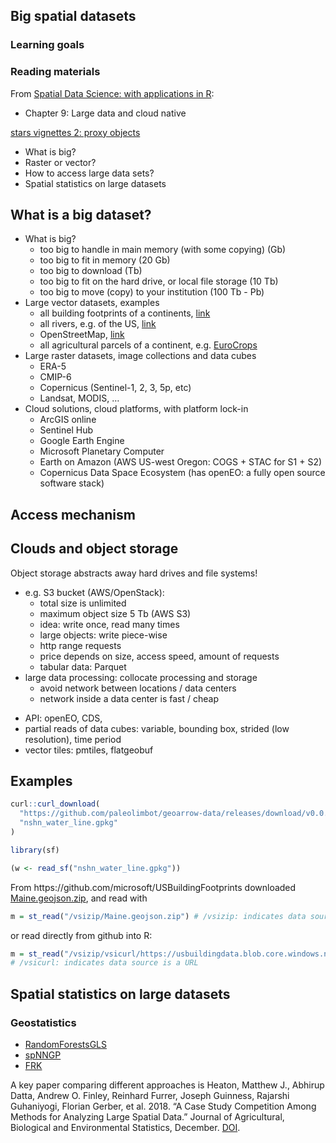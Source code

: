 ## Big spatial datasets

### Learning goals

### Reading materials

From [Spatial Data Science: with applications in R](https://r-spatial.org/book/): 

* Chapter 9: Large data and cloud native

[stars vignettes 2: proxy objects](https://r-spatial.github.io/stars/articles/stars2.html)

::: {.callout-tip title="Summary"}

* What is big?
* Raster or vector?
* How to access large data sets?
* Spatial statistics on large datasets

:::

## What is a big dataset?

* What is big?
    * too big to handle in main memory (with some copying) (Gb)
    * too big to fit in memory (20 Gb)
    * too big to download (Tb)
    * too big to fit on the hard drive, or local file storage (10 Tb)
    * too big to move (copy) to your institution (100 Tb - Pb)

* Large vector datasets, examples
    * all building footprints of a continents, [link](https://github.com/microsoft/USBuildingFootprints)
    * all rivers, e.g. of the US, [link](https://www.arcgis.com/home/item.html?id=1e29e33360c8441bbb018663273a046e)
    * OpenStreetMap, [link](https://wiki.openstreetmap.org/wiki/Downloading_data)
    * all agricultural parcels of a continent, e.g. [EuroCrops](https://github.com/maja601/EuroCrops)

* Large raster datasets, image collections and data cubes
    * ERA-5
    * CMIP-6
    * Copernicus (Sentinel-1, 2, 3, 5p, etc)
    * Landsat, MODIS, ...

* Cloud solutions, cloud platforms, with platform lock-in
    * ArcGIS online
    * Sentinel Hub
    * Google Earth Engine
    * Microsoft Planetary Computer
    * Earth on Amazon (AWS US-west Oregon: COGS + STAC for S1 + S2)
    * Copernicus Data Space Ecosystem (has openEO: a fully open source software stack)

## Access mechanism

::: {.callout-tip}
## Clouds and object storage

Object storage abstracts away hard drives and file systems!

* e.g. S3 bucket (AWS/OpenStack): 
    * total size is unlimited
    * maximum object size 5 Tb (AWS S3)
    * idea: write once, read many times
    * large objects: write piece-wise
    * http range requests
    * price depends on size, access speed, amount of requests
    * tabular data: Parquet
* large data processing: collocate processing and storage
    * avoid network between locations / data centers
    * network inside a data center is fast / cheap
:::


* API: openEO, CDS, 
* partial reads of data cubes: variable, bounding box, strided (low resolution), time period
* vector tiles: pmtiles, flatgeobuf


## Examples

```r
curl::curl_download(
  "https://github.com/paleolimbot/geoarrow-data/releases/download/v0.0.1/nshn_water_line.gpkg",
  "nshn_water_line.gpkg"
)
```

```r
library(sf)
```
```r
(w <- read_sf("nshn_water_line.gpkg"))
```

From https://github.com/microsoft/USBuildingFootprints downloaded [Maine.geojson.zip](https://usbuildingdata.blob.core.windows.net/usbuildings-v2/Maine.geojson.zip), and read with

```r
m = st_read("/vsizip/Maine.geojson.zip") # /vsizip: indicates data source is a zipped file
```

or read directly from github into R:
```r
m = st_read("/vsizip/vsicurl/https://usbuildingdata.blob.core.windows.net/usbuildings-v2/Maine.geojson.zip")
# /vsicurl: indicates data source is a URL
```

## Spatial statistics on large datasets

### Geostatistics

* [RandomForestsGLS](https://cran.r-project.org/web/packages/RandomForestsGLS/)
* [spNNGP](https://cran.r-project.org/web/packages/spNNGP/index.html)
* [FRK](https://cran.r-project.org/web/packages/FRK/index.html)

A key paper comparing different approaches is Heaton, Matthew J., Abhirup Datta, Andrew O. Finley, Reinhard Furrer, Joseph Guinness, Rajarshi Guhaniyogi, Florian Gerber, et al. 2018. “A Case Study Competition Among Methods for Analyzing Large Spatial Data.” Journal of Agricultural, Biological and Environmental Statistics, December. [DOI](https://doi.org/10.1007/s13253-018-00348-w).


